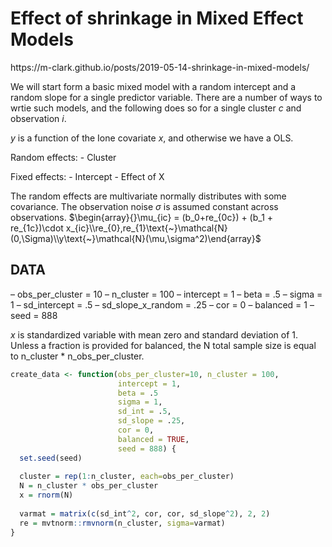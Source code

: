 # Effect of shrinkage in Mixed Effect Models

https://m-clark.github.io/posts/2019-05-14-shrinkage-in-mixed-models/

We will start form a basic mixed model with a random intercept and a random slope for a single predictor variable. 
There are a number of ways to wrtie such models, and the following does so for a single cluster $c$ and observation $i$.

$y$ is a function of the Ione covariate $x$, and otherwise we have a OLS.

Random effects:
- Cluster

Fixed effects:
- Intercept
- Effect of X

The random effects are multivariate normally distributes with some covariance.
The observation noise $\sigma$ is assumed constant across observations.
$\begin{array}{}\mu_{ic} = (b_0+re_{0c}) + (b_1 + re_{1c})\cdot x_{ic}\\re_{0},re_{1}\text{~}\mathcal{N}(0,\Sigma)\\y\text{~}\mathcal{N}(\mu,\sigma^2)\end{array}$

## DATA
-- obs_per_cluster = 10
-- n_cluster = 100
-- intercept = 1
-- beta = .5
-- sigma = 1
-- sd_intercept = .5
-- sd_slope_x_random = .25
-- cor = 0
-- balanced = 1
-- seed = 888

$x$ is standardized variable with mean zero and standard deviation of 1. Unless a fraction is provided for balanced, the N total sample size is equal to n_cluster * n_obs_per_cluster.

```r
create_data <- function(obs_per_cluster=10, n_cluster = 100,
                        intercept = 1,
                        beta = .5
                        sigma = 1,
                        sd_int = .5,
                        sd_slope = .25,
                        cor = 0,
                        balanced = TRUE,
                        seed = 888) {
  set.seed(seed)
  
  cluster = rep(1:n_cluster, each=obs_per_cluster)
  N = n_cluster * obs_per_cluster
  x = rnorm(N)
  
  varmat = matrix(c(sd_int^2, cor, cor, sd_slope^2), 2, 2)
  re = mvtnorm::rmvnorm(n_cluster, sigma=varmat)
}
```

